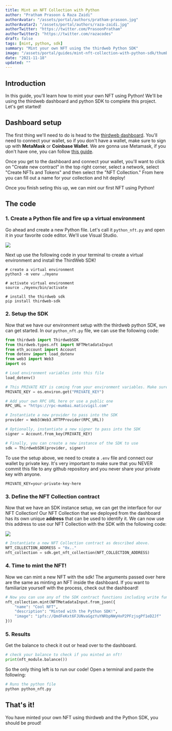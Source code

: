 ```yaml
---
title: Mint an NFT Collection with Python
author: "Pratham Prasoon & Raza Zaidi"
authorAvatar: "/assets/portal/authors/pratham-prasoon.jpg"
authorAvatar2: "/assets/portal/authors/raza-zaidi.jpg"
authorTwitter: "https://twitter.com/PrasoonPratham"
authorTwitter2: "https://twitter.com/razacodes"
draft: false
tags: [mint, python, sdk]
summary: "Mint your own NFT using the thirdweb Python SDK"
image: "/assets/portal/guides/mint-nft-collection-with-python-sdk/thumbnail.png"
date: "2021-11-18"
updated: ""
---
```


## Introduction

In this guide, you'll learn how to mint your own NFT using Python! We'll be using the thirdweb dashboard and python SDK to complete this project. Let's get started!

## Dashboard setup

The first thing we'll need to do is head to the [thirdweb dashboard](https://thirdweb.com/dashboard). You'll need to connect your wallet, so if you don't have a wallet, make sure to sign up with **MetaMask** or **Coinbase Wallet**. We are gonna use Metamask, if you don't have one, you can follow [this guide](/guides/create-a-metamask-wallet).

Once you get to the dashboard and connect your wallet, you'll want to click on "Create new contract" in the top right corner, select a network, select "Create NFTs and Tokens" and then select the "NFT Collection." From here you can fill out a name for your collection and hit deploy!

Once you finish seting this up, we can mint our first NFT using Python!

## The code

### 1. Create a Python file and fire up a virtual environment

Go ahead and create a new Python file. Let's call it `python_nft.py` and open it in your favorite code editor.
We'll use Visual Studio.

![](/assets/portal/guides/mint-nft-collection-with-python-sdk/terminal.png)

Next up use the following code in your terminal to create a virtual environment and install the ThirdWeb SDK!

```bash:virtual-env
# create a virtual environment
python3 -m venv ./myenv

# activate virtual environment
source ./myenv/bin/activate

# install the thirdweb sdk
pip install thirdweb-sdk
```

### 2. Setup the SDK

Now that we have our environment setup with the thirdweb python SDK, we can get started. In our `python_nft.py` file, we can use the following code:

```python:python_nft.py
from thirdweb import ThirdwebSDK
from thirdweb.types.nft import NFTMetadataInput
from eth_account import Account
from dotenv import load_dotenv
from web3 import Web3
import os

# Load environment variables into this file
load_dotenv()

# This PRIVATE KEY is coming from your environment variables. Make sure to never put it in a tracked file or share it with anyone.
PRIVATE_KEY = os.environ.get("PRIVATE_KEY")

# Add your own RPC URL here or use a public one
RPC_URL = "https://rpc-mumbai.maticvigil.com"

# Instantiate a new provider to pass into the SDK
provider = Web3(Web3.HTTPProvider(RPC_URL))

# Optionally, instantiate a new signer to pass into the SDK
signer = Account.from_key(PRIVATE_KEY)

# Finally, you can create a new instance of the SDK to use
sdk = ThirdwebSDK(provider, signer)
```

To use the setup above, we need to create a `.env` file and connect our wallet by private key. It's very important to make sure that you NEVER commit this file to any github repository and you never share your private key with anyone.

```.env
PRIVATE_KEY=your-private-key-here
```

### 3. Define the NFT Collection contract

Now that we have an SDK instance setup, we can get the interface for our NFT Collection! Our NFT Collection that we deployed from the dashboard has its own unique **address** that can be used to identify it. We can now use this address to use our NFT Collection with the SDK with the following code:

![](/assets/portal/guides/mint-nft-collection-with-python-sdk/Untitled%2017.png)

```python:python_nft.py
# Instantiate a new NFT Collection contract as described above.
NFT_COLLECTION_ADDRESS = "0x.."
nft_collection = sdk.get_nft_collection(NFT_COLLECTION_ADDRESS)
```

### 4. Time to mint the NFT!

Now we can mint a new NFT with the sdk!
The arguments passed over here are the same as minting an NFT inside the dashboard. If you want to familiarize yourself with the process, check out the dashboard!

```python:python_nft.py
# Now you can use any of the SDK contract functions including write functions
nft_collection.mint(NFTMetadataInput.from_json({ 
    "name": "Cool NFT", 
    "description": "Minted with the Python SDK!", 
    "image": "ipfs://QmdFeKxt6FJUNvaGgzYuYNRbpNWyHxP2PFzjsgPf1eD2Jf" 
}))
```

### 5. Results

Get the balance to check it out or head over to the dashboard.

```python:python_nft.py
# check your balance to check if you minted an nft!
print(nft_module.balance())
```

So the only thing left is to run our code! Open a terminal and paste the following:

```bash
# Runs the python file
python python_nft.py
```

## That's it!

You have minted your own NFT using thirdweb and the Python SDK, you should be proud!
